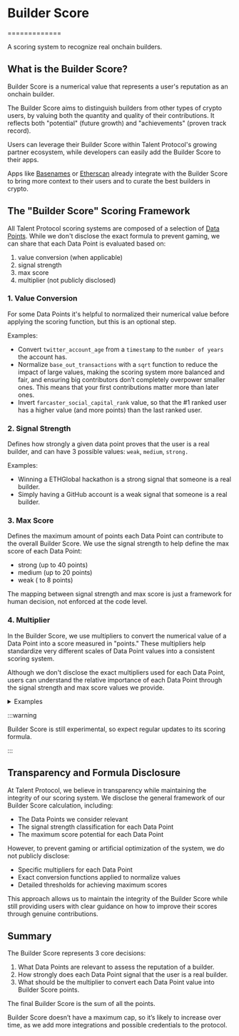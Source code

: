 # Builder Score

=============

A scoring system to recognize real onchain builders.

## What is the Builder Score?

Builder Score is a numerical value that represents a user's reputation as an onchain builder.

The Builder Score aims to distinguish builders from other types of crypto users, by valuing both the quantity and quality of their contributions. It reflects both "potential" (future growth) and "achievements" (proven track record).

Users can leverage their Builder Score within Talent Protocol's growing partner ecosystem, while developers can easily add the Builder Score to their apps.

Apps like [Basenames](https://x.com/TalentProtocol/status/1825995151275434439) or [Etherscan](https://x.com/TalentProtocol/status/1830974248363622607) already integrate with the Builder Score to bring more context to their users and to curate the best builders in crypto.

## The "Builder Score" Scoring Framework

All Talent Protocol scoring systems are composed of a selection of [Data Points](/docs/protocol-concepts/data-point). While we don't disclose the exact formula to prevent gaming, we can share that each Data Point is evaluated based on:

1.  value conversion (when applicable)
2.  signal strength
3.  max score
4.  multiplier (not publicly disclosed)

### 1. Value Conversion

For some Data Points it's helpful to normalized their numerical value before applying the scoring function, but this is an optional step.

Examples:

- Convert `twitter_account_age` from a `timestamp` to the `number of years` the account has.
- Normalize `base_out_transactions` with a `sqrt` function to reduce the impact of large values, making the scoring system more balanced and fair, and ensuring big contributors don’t completely overpower smaller ones. This means that your first contributions matter more than later ones.
- Invert `farcaster_social_capital_rank` value, so that the #1 ranked user has a higher value (and more points) than the last ranked user.

### 2. Signal Strength

Defines how strongly a given data point proves that the user is a real builder, and can have 3 possible values: `weak`, `medium`, `strong.`

Examples:

- Winning a ETHGlobal hackathon is a strong signal that someone is a real builder.
- Simply having a GitHub account is a weak signal that someone is a real builder.

### 3. Max Score

Defines the maximum amount of points each Data Point can contribute to the overall Builder Score. We use the signal strength to help define the max score of each Data Point:

- strong (up to 40 points)
- medium (up to 20 points)
- weak ( to 8 points)

The mapping between signal strength and max score is just a framework for human decision, not enforced at the code level.

### 4. Multiplier

In the Builder Score, we use multipliers to convert the numerical value of a Data Point into a score measured in "points." These multipliers help standardize very different scales of Data Point values into a consistent scoring system.

Although we don't disclose the exact multipliers used for each Data Point, users can understand the relative importance of each Data Point through the signal strength and max score values we provide.

<details>
  <summary id="examples">Examples</summary>

- Data Point: Base Contracts Deployed (Mainnet)
  - Value: 7 (number of contracts deployed)
  - Multiplier: 0.2
  - Max Score: 2
  - Points: 1.4 (7\*0.2)
- Data Point: GitHub Total Contributions
  - Value: 1734
  - Multiplier: 0.001
  - Max Score: 15
  - Points: 1.734 (1734\*0.001)

</details>

:::warning

Builder Score is still experimental, so expect regular updates to its scoring formula.

:::

## Transparency and Formula Disclosure

At Talent Protocol, we believe in transparency while maintaining the integrity of our scoring system. We disclose the general framework of our Builder Score calculation, including:

- The Data Points we consider relevant
- The signal strength classification for each Data Point
- The maximum score potential for each Data Point

However, to prevent gaming or artificial optimization of the system, we do not publicly disclose:

- Specific multipliers for each Data Point
- Exact conversion functions applied to normalize values
- Detailed thresholds for achieving maximum scores

This approach allows us to maintain the integrity of the Builder Score while still providing users with clear guidance on how to improve their scores through genuine contributions.

## Summary

The Builder Score represents 3 core decisions:

1.  What Data Points are relevant to assess the reputation of a builder.
2.  How strongly does each Data Point signal that the user is a real builder.
3.  What should be the multiplier to convert each Data Point value into Builder Score points.

The final Builder Score is the sum of all the points.

Builder Score doesn’t have a maximum cap, so it’s likely to increase over time, as we add more integrations and possible credentials to the protocol.
